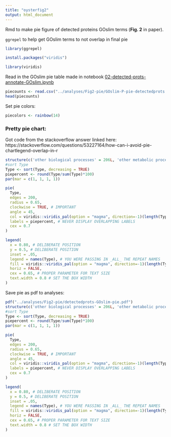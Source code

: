```yaml
---
title: "oysterfig2"
output: html_document
---
```

Rmd to make pie figure of detected proteins GOslim terms (**Fig. 2** in paper). 

`ggrepel` to help get GOslim terms to not overlap in final pie
```r
library(ggrepel)
```

```r
install.packages("viridis")
```

```r
library(viridis)
```
Read in the GOslim pie table made in notebook [02-detected-prots-annotate-GOslim.ipynb](https://github.com/grace-ac/paper-pacific.oyster-larvae/blob/master/notebooks/02-detected-prots-annotate-GOslim.ipynbhttps://github.com/grace-ac/paper-pacific.oyster-larvae/blob/master/notebooks/02-detected-prots-annotate-GOslim.ipynb)
```r
piecounts <- read.csv("../analyses/Fig2-pie/GOslim-P-pie-detectedprots.txt", header = FALSE)
head(piecounts)
```

Set pie colors:
```r
piecolors <- rainbow(14)
```

### Pretty pie chart: 
Got code from the stackoverflow answer linked here:       
https://stackoverflow.com/questions/53227164/how-can-i-avoid-pie-chartlegend-overlap-in-r 

```r
structure(c('other biological processes' = 206L, 'other metabolic processses' = 175L, 'cell organization and biogenesis' = 150L, 'developmental processes' = 149L, 'transport' = 102L, 'protein metabolism' = 94L, 'RNA metabolism' = 84L, 'signal transduction' = 79L, 'stress reponse' = 72L, 'cell cycle and proliferation' = 68L, 'death' = 25L, 'cell-cell signaling' = 20L, 'cell adhesion' = 19L, 'DNA metabolism' = 13L), .Dim = 14L, .Dimnames = list(. = c("other biological process", "other metabolic processes", "cell organization and biogenesis", "developmental processes", "transport", "protein metabolism", "RNA metabolism", "signal transduction", "stress response", "cell cycle and proliferation", "death", "cell-cell signaling", "cell adhesion", "DNA metabolism")), class = "table") -> Type
#sort Type 
Type <- sort(Type, decreasing = TRUE) 
piepercent <- round(Type/sum(Type)*100)
par(mar = c(1, 1, 1, 1)) 

pie(
  Type, 
  edges = 200, 
  radius = 0.65,
  clockwise = TRUE, # IMPORTANT
  angle = 45, 
  col = viridis::viridis_pal(option = "magma", direction=-1)(length(Type)),  # BETTER COLOR PALETTE
  labels = piepercent, # NEVER DISPLAY OVERLAPPING LABELS
  cex = 0.7
)

legend(
  x = 0.80, # DELIBERATE POSITION
  y = 0.5, # DELIBERATE POSITION
  inset = .05, 
  legend = names(Type), # YOU WERE PASSING IN _ALL_ THE REPEAT NAMES
  fill = viridis::viridis_pal(option = "magma", direction=-1)(length(Type)),  # USE THE SAME COLOR PALETTE
  horiz = FALSE,
  cex = 0.65, # PROPER PARAMETER FOR TEXT SIZE
  text.width = 0.8 # SET THE BOX WIDTH
)
```

Save pie as pdf to analyses:
```r
pdf("../analyses/Fig2-pie/detectedprots-GOslim-pie.pdf")
structure(c('other biological processes' = 206L, 'other metabolic processses' = 175L, 'cell organization and biogenesis' = 150L, 'developmental processes' = 149L, 'transport' = 102L, 'protein metabolism' = 94L, 'RNA metabolism' = 84L, 'signal transduction' = 79L, 'stress reponse' = 72L, 'cell cycle and proliferation' = 68L, 'death' = 25L, 'cell-cell signaling' = 20L, 'cell adhesion' = 19L, 'DNA metabolism' = 13L), .Dim = 14L, .Dimnames = list(. = c("other biological process", "other metabolic processes", "cell organization and biogenesis", "developmental processes", "transport", "protein metabolism", "RNA metabolism", "signal transduction", "stress response", "cell cycle and proliferation", "death", "cell-cell signaling", "cell adhesion", "DNA metabolism")), class = "table") -> Type
#sort Type 
Type <- sort(Type, decreasing = TRUE) 
piepercent <- round(Type/sum(Type)*100)
par(mar = c(1, 1, 1, 1)) 

pie(
  Type, 
  edges = 200, 
  radius = 0.65,
  clockwise = TRUE, # IMPORTANT
  angle = 45, 
  col = viridis::viridis_pal(option = "magma", direction=-1)(length(Type)),  # BETTER COLOR PALETTE
  labels = piepercent, # NEVER DISPLAY OVERLAPPING LABELS
  cex = 0.7
)

legend(
  x = 0.80, # DELIBERATE POSITION
  y = 0.5, # DELIBERATE POSITION
  inset = .05, 
  legend = names(Type), # YOU WERE PASSING IN _ALL_ THE REPEAT NAMES
  fill = viridis::viridis_pal(option = "magma", direction=-1)(length(Type)),  # USE THE SAME COLOR PALETTE
  horiz = FALSE,
  cex = 0.65, # PROPER PARAMETER FOR TEXT SIZE
  text.width = 0.8 # SET THE BOX WIDTH
)
```






